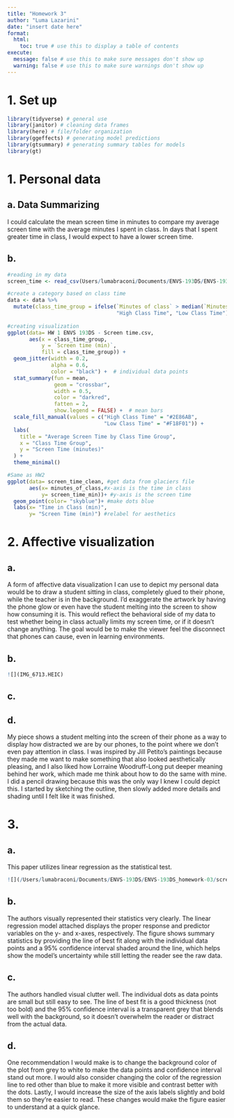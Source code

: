 ```yaml
---
title: "Homework 3"
author: "Luma Lazarini"
date: "insert date here"
format:
  html:
    toc: true # use this to display a table of contents
execute:
  message: false # use this to make sure messages don't show up
  warning: false # use this to make sure warnings don't show up
---
```


# 1. Set up

```r
library(tidyverse) # general use
library(janitor) # cleaning data frames
library(here) # file/folder organization
library(ggeffects) # generating model predictions
library(gtsummary) # generating summary tables for models
library(gt)

```

# 1. Personal data

## a. Data Summarizing
I could calculate the mean screen time in minutes to compare my average screen time with the average minutes I spent in class. In days that I spent greater time in class, I would expect to have a lower screen time.

## b. 
```r
#reading in my data
screen_time <- read_csv(Users/lumabraconi/Documents/ENVS-193DS/ENVS-193DS_homework-03/data/screen_time.csv)

```
```r
#create a category based on class time
data <- data %>%
  mutate(class_time_group = ifelse(`Minutes of class` > median(`Minutes of class`, na.rm = TRUE),
                                   "High Class Time", "Low Class Time"))
  
#creating visualization
ggplot(data= HW 1 ENVS 193DS - Screen time.csv, 
       aes(x = class_time_group, 
           y = `Screen time (min)`, 
           fill = class_time_group)) +
  geom_jitter(width = 0.2, 
              alpha = 0.6, 
              color = "black") +  # individual data points
  stat_summary(fun = mean, 
               geom = "crossbar", 
               width = 0.5,
               color = "darkred", 
               fatten = 2, 
               show.legend = FALSE) +  # mean bars
  scale_fill_manual(values = c("High Class Time" = "#2E86AB", 
                               "Low Class Time" = "#F18F01")) +
  labs(
    title = "Average Screen Time by Class Time Group",
    x = "Class Time Group",
    y = "Screen Time (minutes)"
  ) +
  theme_minimal()
```

```r
#Same as HW2
ggplot(data= screen_time_clean, #get data from glaciers file
       aes(x= minutes_of_class,#x-axis is the time in class
           y= screen_time_min))+ #y-axis is the screen time
  geom_point(color= "skyblue")+ #make dots blue
  labs(x= "Time in Class (min)",
       y= "Screen Time (min)") #relabel for aesthetics
```

# 2.  Affective visualization

## a.
A form of affective data visualization I can use to depict my personal data  would be to draw a student sitting in class, completely glued to their phone, while the teacher is in the background. I’d exaggerate the artwork by having the phone glow or even have the student melting into the screen to show how consuming it is. This would reflect the behavioral side of my data to test whether being in class actually limits my screen time, or if it doesn't change anything. The goal would be to make the viewer feel the disconnect that phones can cause, even in learning environments.

## b. 
```r
![](IMG_6713.HEIC)
```

## c.

## d. 
My piece shows a student melting into the screen of their phone as a way to display how distracted we are by our phones, to the point where we don’t even pay attention in class. I was inspired by Jill Petito’s paintings because they made me want to make something that also looked aesthetically pleasing, and I also liked how Lorraine Woodruff-Long put deeper meaning behind her work, which made me think about how to do the same with mine. I did a pencil drawing because this was the only way I knew I could depict this. I started by sketching the outline, then slowly added more details and shading until I felt like it was finished.

# 3.

## a. 
This paper utilizes linear regression as the statistical test.
```r
![](/Users/lumabraconi/Documents/ENVS-193DS/ENVS-193DS_homework-03/screenshot-6.58.15 copy.png)
```
## b. 
The authors visually represented their statistics very clearly. The linear regression model attached displays the proper response and predictor variables on the y- and x-axes, respectively. The figure shows summary statistics by providing the line of best fit along with the individual data points and a 95% confidence interval shaded around the line, which helps show the model’s uncertainty while still letting the reader see the raw data.

## c.
The authors handled visual clutter well. The individual dots as data points are small but still easy to see. The line of best fit is a good thickness (not too bold) and the 95% confidence interval is a transparent grey that blends well with the background, so it doesn’t overwhelm the reader or distract from the actual data.

## d. 
One recommendation I would make is to change the background color of the plot from grey to white to make the data points and confidence interval stand out more. I would also consider changing the color of the regression line to red other than blue to make it more visible and contrast better with the dots. Lastly, I would increase the size of the axis labels slightly and bold them so they’re easier to read. These changes would make the figure easier to understand at a quick glance.

